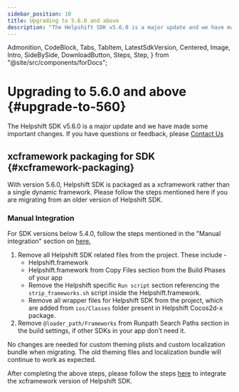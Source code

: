 ```yaml
---
sidebar_position: 10
title: Upgrading to 5.6.0 and above
description: "The Helpshift SDK v5.6.0 is a major update and we have made some important changes. If you have questions or feedback, please Contact Us"
---
```


  Admonition,
  CodeBlock,
  Tabs,
  TabItem,
  LatestSdkVersion,
  Centered,
  Image,
  Intro,
  SideBySide,
  DownloadButton,
  Steps,
  Step,
} from "@site/src/components/forDocs";

# Upgrading to 5.6.0 and above {#upgrade-to-560}

<Intro>

The Helpshift SDK v5.6.0 is a major update and we have made some important changes. If you have questions or feedback, please <a href="https://support.helpshift.com/kb/contact/" target="_blank">Contact Us</a>

</Intro>

## xcframework packaging for SDK {#xcframework-packaging}

With version 5.6.0, Helpshift SDK is packaged as a xcframework rather than a single dynamic framework. Please follow the steps mentioned here if you are migrating from an older version of Helpshift SDK.

### Manual Integration

<Admonition type="info" title="Note">

For SDK versions below 5.4.0, follow the steps mentioned in the "Manual integration" section on [here.](/cocos2d-x/upgrade-5.4.0-ios/#framework-packaging)

</Admonition>

1. Remove all Helpshift SDK related files from the project. These include -
   - Helpshift.framework
   - Helpshift.framework from Copy Files section from the Build Phases of your app
   - Remove the Helpshift specific `Run script` section referencing the `strip_frameworks.sh` script inside the Helpshift.framework.
   - Remove all wrapper files for Helpshift SDK from the project, which are added from `ios/Classes` folder present in Helpshift Cocos2d-x package.
2. Remove `@loader_path/Frameworks` from Runpath Search Paths section in the build settings, if other SDKs in your app don’t need it.

<Admonition type="info" title="Note">

No changes are needed for custom theming plists and custom localization bundle when migrating. The old theming files and localization bundle will continue to work as expected.

</Admonition>

After completing the above steps, please follow the steps [here](/cocos2d-x/getting-started-ios#adding-ios) to integrate the xcframework version of Helpshift SDK.
